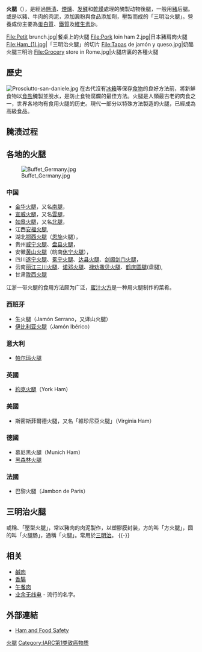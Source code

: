 {{Unreferenced|time=2021-05-29T16:47:36+00:00}}
'''火腿'''（{{lang-en|'''Ham'''}}），是經過[[鹽漬|鹽漬]]、[[煙燻|煙燻]]、[[发酵|发酵]]和[[乾燥|乾燥]]處理的醃製动物後腿，一般用[[豬|豬]]后腿。或是以豬、牛肉的肉泥，添加澱粉與食品添加劑，壓製而成的「三明治火腿」。營養成份主要為[[蛋白質|蛋白質]]、[[鐵質|鐵質]]及[[維生素|維生素]]B<font size="1">1</font>。
<gallery>
File:Petit brunch.jpg|餐桌上的火腿
File:Pork loin ham 2.jpg|日本豬肩肉火腿
File:Ham_(1).jpg|「三明治火腿」的切片
File:Tapas de jamón y queso.jpg|奶酪火腿三明治
File:Grocery store in Rome.jpg|火腿店裏的各種火腿
</gallery>

== 歷史 ==
[[File:Prosciutto-san-daniele.jpg|thumb]]
在古代沒有[[冰箱|冰箱]]等保存[[食物|食物]]的良好方法前，將新鮮食物以[[食盐|食盐]]醃製並脫水，是防止食物腐爛的最佳方法。火腿是人類最古老的肉食之一，世界各地均有食用火腿的历史。現代一部分以特殊方法製造的火腿，已經成為高級食品。

== 腌渍过程 ==
== 各地的火腿 ==
[[File:Buffet_Germany.jpg|thumb]]
=== 中国 ===
*[[金华火腿|金华火腿]]，又名[[南腿|南腿]]，
*[[宣威火腿|宣威火腿]]，又名[[雲腿|雲腿]]，
*[[如皋火腿|如皋火腿]]，又名[[北腿|北腿]]，
*江西[[安福火腿|安福火腿]],
*湖北[[鄂西火腿|鄂西火腿]]（[[恩施|恩施]]火腿），
*贵州[[威宁火腿|威宁火腿]]、[[盘县火腿|盘县火腿]]，
*安徽[[黄山火腿|黄山火腿]]（皖南[[休宁火腿|休宁火腿]]），
*四川[[遂宁火腿|遂宁火腿]]、[[冕宁火腿|冕宁火腿]]、[[达县火腿|达县火腿]]、[[剑阁|剑阁]][[剑门火腿|剑门火腿]]，
*云南[[丽江|丽江]][[三川火腿|三川火腿]]、[[诺邓火腿|诺邓火腿]]、[[禄劝|禄劝]][[撒贝火腿|撒贝火腿]]、[[鹤庆圆腿|鹤庆圆腿]](盘腿),
*甘肃[[陇西火腿|陇西火腿]]
江浙一带火腿的食用方法颇为广泛，[[蜜汁火方|蜜汁火方]]是一种用火腿制作的菜肴。

=== 西班牙 ===
*生火腿（Jamón Serrano，又译山火腿）
*[[伊比利亚火腿|伊比利亚火腿]]（Jamón Ibérico）

=== 意大利 ===
*[[帕尔玛火腿|帕尔玛火腿]]

=== 英國 ===
*[[約克火腿|約克火腿]]（York Ham）
=== 美國 ===
*斯密斯菲爾德火腿，又名「維珍尼亞火腿」（Virginia Ham）
=== 德國 ===
*慕尼黑火腿（Munich Ham）
*[[黑森林火腿|黑森林火腿]]

=== 法國 ===
*巴黎火腿（Jambon de Paris）

== 三明治火腿 ==

或稱{{tsl|ja|プレスハム|壓制火腿}}、「壓型火腿」，常以豬肉的肉泥製作，以塑膠膜封装，方的叫「方火腿」，圆的叫「火腿肠」，通稱「火腿」。常用於[[三明治|三明治]]。
{{-}}

== 相关 ==
{{commonscat|Ham (food)}}
{{Cookbook|Ham}}
*[[鹹肉|鹹肉]]
*[[香腸|香腸]]
*[[午餐肉|午餐肉]]
*[[业余无线电|业余无线电]] - 流行的名字。

== 外部連結 ==
*{{en}}[https://web.archive.org/web/20101007143005/http://www.fsis.usda.gov/Fact_Sheets/Ham/index.asp Ham and Food Safety]

{{Authority control}}

[[Category:火腿|]]
[[Category:IARC第1类致癌物质|Category:IARC第1类致癌物质]]